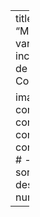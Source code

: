 ---
title: "Medidas de associação"
description: "Métodos de avaliação de associação entre variáveis qualitativas e/ou quantitativas, incluindo técnicas de correlação e coeficientes de associação."
categories: [Estatística Básica, Correlação, Dependência]

image: "images/medidas_associacao.jpg"
listing:
  contents: 
    - conteudo/medidas_associacao/biquali.qmd
    - conteudo/medidas_associacao/biquanti.qmd
    - conteudo/medidas_associacao/biquantquali.qmd
    # - conteudo/medidas_associacao/series.qmd
  sort: false
  type: default
  fields: 
    - image
    - title
    - description
    - categories  
format:
  html:
    toc: true
    number-sections: true
---